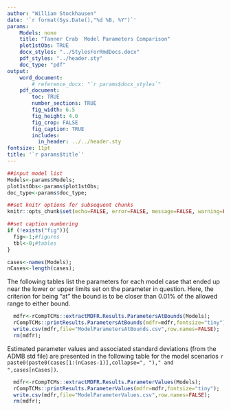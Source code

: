 ```yaml
---
author: "William Stockhausen"
date: '`r format(Sys.Date(),"%d %B, %Y")`'
params: 
    Models: none
    title: "Tanner Crab  Model Parameters Comparison" 
    plot1stObs: TRUE
    docx_styles: "../StylesForRmdDocs.docx"
    pdf_styles: "../header.sty"
    doc_type: "pdf"
output: 
    word_document: 
        # reference_docx: "`r params$docx_styles`"
    pdf_document: 
        toc: TRUE
        number_sections: TRUE
        fig_width: 6.5
        fig_height: 4.0
        fig_crop: FALSE
        fig_caption: TRUE
        includes:
          in_header: ../../header.sty
fontsize: 11pt
title: '`r params$title`'
---
```


```r
##input model list
Models<-params$Models;
plot1stObs<-params$plot1stObs;
doc_type<-params$doc_type;

##set knitr options for subsequent chunks
knitr::opts_chunk$set(echo=FALSE, error=FALSE, message=FALSE, warning=FALSE, concordance=TRUE, fig.width=6.5, fig.height=3.5, dpi=300)

##set caption numbering
if (!exists("fig")){
  fig<-1;#figures
  tbl<-0;#tables
}

cases<-names(Models);
nCases<-length(cases);
```

\blandscape

\section{Parameters}

\subsection{Parameters at bounds}

The following tables list the parameters for each model case that ended up near the lower or upper limits set on the parameter in question. Here, the criterion for being "at" the bound is to be closer than 0.01% of the allowed range to either bound.

```r
  mdfr<-rCompTCMs::extractMDFR.Results.ParametersAtBounds(Models);
  rCompTCMs::printResults.ParametersAtBounds(mdfr=mdfr,fontsize="tiny");
  write.csv(mdfr,file="ModelParametersAtBounds.csv",row.names=FALSE);
  rm(mdfr);
```

\clearpage

\subsection{Parameter estimates}

Estimated parameter values and associated standard deviations (from the ADMB std file) are presented in the following table for the model scenarios `r paste0(paste0(cases[1:(nCases-1)],collapse=", ")," and ",cases[nCases])`.

```r
  mdfr<-rCompTCMs::extractMDFR.Results.ParameterValues(Models);
  rCompTCMs::printResults.ParameterValues(mdfr=mdfr,fontsize="tiny");
  write.csv(mdfr,file="ModelParameterValues.csv",row.names=FALSE);
  rm(mdfr);
```

\elandscape
